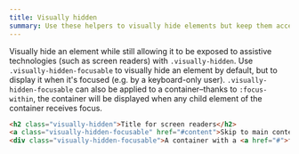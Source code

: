 ```yaml
---
title: Visually hidden
summary: Use these helpers to visually hide elements but keep them accessible to assistive technologies.
---
```


Visually hide an element while still allowing it to be exposed to assistive technologies (such as screen readers) with `.visually-hidden`. Use `.visually-hidden-focusable` to visually hide an element by default, but to display it when it's focused (e.g. by a keyboard-only user). `.visually-hidden-focusable` can also be applied to a container–thanks to `:focus-within`, the container will be displayed when any child element of the container receives focus.

```html
<h2 class="visually-hidden">Title for screen readers</h2>
<a class="visually-hidden-focusable" href="#content">Skip to main content</a>
<div class="visually-hidden-focusable">A container with a <a href="#">focusable element</a>.</div>
```